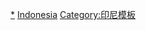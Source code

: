 {{Navbox
| name = 印度尼西亚总统
| title = [[印度尼西亚总统]]
| state = {{{state|autocollapse}}}
| image = [[File:Presidential Standard of Indonesia.svg|100px|印度尼西亚总统旗]]
| imageleft = [[File:Indonesian Presidential Seal gold.svg|70px|印度尼西亚总统徽章]]

| list1 = [[蘇卡諾|苏加诺]]{{to}}[[蘇哈托]]{{to}}[[優素福·哈比比|哈比比]]{{to}}[[阿卜杜拉赫曼·瓦希德|瓦希德]]{{to}}[[梅加瓦蒂·苏加诺普特丽|梅加瓦蒂]]{{to}}[[苏西洛·班邦·尤多约诺|苏西洛]]{{to}}[[佐科·维多多|佐科]]
}}<noinclude>

{{collapsible option}}

[[Category:印尼总统|*]]
[[Category:国家元首导航模板|Indonesia]]
[[Category:印尼模板]]
</noinclude>